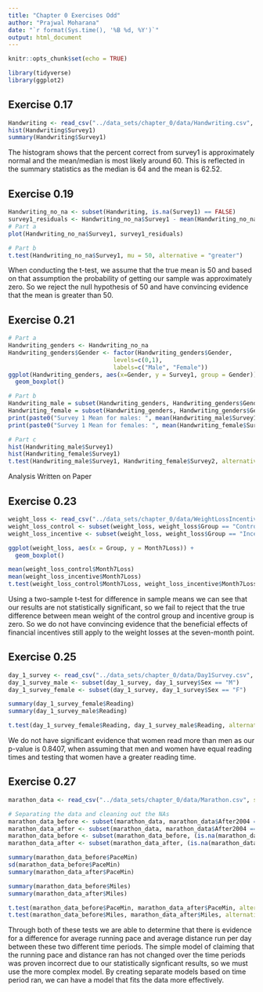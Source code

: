 ```yaml
---
title: "Chapter 0 Exercises Odd"
author: "Prajwal Moharana"
date: "`r format(Sys.time(), '%B %d, %Y')`"
output: html_document
---
```


```r
knitr::opts_chunk$set(echo = TRUE)
```

```r
library(tidyverse)
library(ggplot2)
```

## Exercise 0.17

```r
Handwriting <- read_csv("../data_sets/chapter_0/data/Handwriting.csv", show_col_types = FALSE)
hist(Handwriting$Survey1)
summary(Handwriting$Survey1)
```
The histogram shows that the percent correct from survey1 is approximately normal and the mean/median is most likely around 60. This is reflected in the summary statistics as the median is 64 and the mean is 62.52.

## Exercise 0.19

```r
Handwriting_no_na <- subset(Handwriting, is.na(Survey1) == FALSE)
survey1_residuals <- Handwriting_no_na$Survey1 - mean(Handwriting_no_na$Survey1)
# Part a
plot(Handwriting_no_na$Survey1, survey1_residuals)

# Part b
t.test(Handwriting_no_na$Survey1, mu = 50, alternative = "greater")
```
When conducting the t-test, we assume that the true mean is 50 and based on that assumption the probability of getting our sample was approximately zero. So we reject the null hypothesis of 50 and have convincing evidence that the mean is greater than 50.

## Exercise 0.21

```r
# Part a
Handwriting_genders <- Handwriting_no_na
Handwriting_genders$Gender <- factor(Handwriting_genders$Gender,
                              levels=c(0,1),
                              labels=c("Male", "Female"))
ggplot(Handwriting_genders, aes(x=Gender, y = Survey1, group = Gender)) +
  geom_boxplot()

# Part b
Handwriting_male = subset(Handwriting_genders, Handwriting_genders$Gender == "Male")
Handwriting_female = subset(Handwriting_genders, Handwriting_genders$Gender == "Female")
print(paste0("Survey 1 Mean for males: ", mean(Handwriting_male$Survey1)))
print(paste0("Survey 1 Mean for females: ", mean(Handwriting_female$Survey1)))

# Part c
hist(Handwriting_male$Survey1)
hist(Handwriting_female$Survey1)
t.test(Handwriting_male$Survey1, Handwriting_female$Survey2, alternative = "greater")
```

Analysis Written on Paper

## Exercise 0.23

```r
weight_loss <- read_csv("../data_sets/chapter_0/data/WeightLossIncentive7.csv", show_col_types = FALSE)
weight_loss_control <- subset(weight_loss, weight_loss$Group == "Control")
weight_loss_incentive <- subset(weight_loss, weight_loss$Group == "Incentive")

ggplot(weight_loss, aes(x = Group, y = Month7Loss)) +
  geom_boxplot()

mean(weight_loss_control$Month7Loss)
mean(weight_loss_incentive$Month7Loss)
t.test(weight_loss_control$Month7Loss, weight_loss_incentive$Month7Loss, alternative = "less")
```

Using a two-sample t-test for difference in sample means we can see that our results are not statistically significant, so we fail to reject that the true difference between mean weight of the control group and incentive group is zero. So we do not have convincing evidence that the beneficial effects of financial incentives still apply to the weight losses at the seven-month point.

## Exercise 0.25

```r
day_1_survey <- read_csv("../data_sets/chapter_0/data/Day1Survey.csv", show_col_types = FALSE)
day_1_survey_male <- subset(day_1_survey, day_1_survey$Sex == "M")
day_1_survey_female <- subset(day_1_survey, day_1_survey$Sex == "F")

summary(day_1_survey_female$Reading)
summary(day_1_survey_male$Reading)

t.test(day_1_survey_female$Reading, day_1_survey_male$Reading, alternative="greater")
```

We do not have significant evidence that women read more than men as our p-value is 0.8407, when assuming that men and women have equal reading times and testing that women have a greater reading time.

## Exercise 0.27

```r
marathon_data <- read_csv("../data_sets/chapter_0/data/Marathon.csv", show_col_types = FALSE)

# Separating the data and cleaning out the NAs
marathon_data_before <- subset(marathon_data, marathon_data$After2004 == 0)
marathon_data_after <- subset(marathon_data, marathon_data$After2004 == 1)
marathon_data_before <- subset(marathon_data_before, (is.na(marathon_data_before$PaceMin) | is.na(marathon_data_before$Miles)) == FALSE) 
marathon_data_after <- subset(marathon_data_after, (is.na(marathon_data_after$PaceMin) | is.na(marathon_data_after$Miles)) == FALSE) 

summary(marathon_data_before$PaceMin)
sd(marathon_data_before$PaceMin)
summary(marathon_data_after$PaceMin)

summary(marathon_data_before$Miles)
summary(marathon_data_after$Miles)

t.test(marathon_data_before$PaceMin, marathon_data_after$PaceMin, alternative="less")
t.test(marathon_data_before$Miles, marathon_data_after$Miles, alternative="greater")
```

Through both of these tests we are able to determine that there is evidence for a difference for average running pace and average distance run per day between these two different time periods. The simple model of claiming that the running pace and distance ran has not changed over the time periods was proven incorrect due to our statistically signficant results, so we must use the more complex model. By creating separate models based on time period ran, we can have a model that fits the data more effectively.